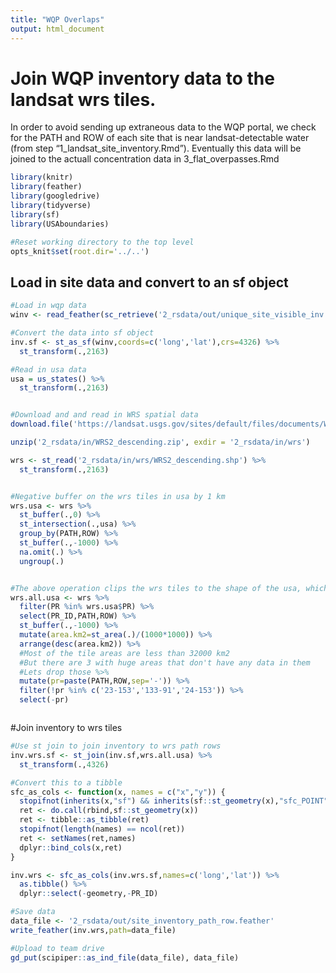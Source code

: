 ```yaml
---
title: "WQP Overlaps"
output: html_document
---
```


# Join WQP inventory data to the landsat wrs tiles. 

In order to avoid sending up extraneous data to the WQP portal, we check for the PATH and ROW of each site that is near landsat-detectable water (from step "1_landsat_site_inventory.Rmd"). Eventually this data will be joined to the actuall concentration data in 3_flat_overpasses.Rmd

```r
library(knitr)
library(feather)
library(googledrive)
library(tidyverse)
library(sf)
library(USAboundaries)

#Reset working directory to the top level
opts_knit$set(root.dir='../..')
```

## Load in site data and convert to an sf object
```r
#Load in wqp data
winv <- read_feather(sc_retrieve('2_rsdata/out/unique_site_visible_inv.feather.ind'))

#Convert the data into sf object
inv.sf <- st_as_sf(winv,coords=c('long','lat'),crs=4326) %>%
  st_transform(.,2163)

```


```r

#Read in usa data
usa = us_states() %>%
  st_transform(.,2163)


#Download and and read in WRS spatial data
download.file('https://landsat.usgs.gov/sites/default/files/documents/WRS2_descending.zip', destfile = paste0(getwd(),'/2_rsdata/in/WRS2_descending.zip'), method = 'curl')

unzip('2_rsdata/in/WRS2_descending.zip', exdir = '2_rsdata/in/wrs')

wrs <- st_read('2_rsdata/in/wrs/WRS2_descending.shp') %>%
  st_transform(.,2163)


#Negative buffer on the wrs tiles in usa by 1 km
wrs.usa <- wrs %>%
  st_buffer(.,0) %>%
  st_intersection(.,usa) %>%
  group_by(PATH,ROW) %>%
  st_buffer(.,-1000) %>%
  na.omit(.) %>%
  ungroup(.) 


#The above operation clips the wrs tiles to the shape of the usa, which we don't want. So let's keep full tiles
wrs.all.usa <- wrs %>%
  filter(PR %in% wrs.usa$PR) %>%
  select(PR_ID,PATH,ROW) %>%
  st_buffer(.,-1000) %>%
  mutate(area.km2=st_area(.)/(1000*1000)) %>%
  arrange(desc(area.km2)) %>%
  #Most of the tile areas are less than 32000 km2
  #But there are 3 with huge areas that don't have any data in them
  #Lets drop those %>% 
  mutate(pr=paste(PATH,ROW,sep='-')) %>%
  filter(!pr %in% c('23-153','133-91','24-153')) %>%
  select(-pr)



```

#Join inventory to wrs tiles
```r
#Use st join to join inventory to wrs path rows
inv.wrs.sf <- st_join(inv.sf,wrs.all.usa) %>%
  st_transform(.,4326)

#Convert this to a tibble
sfc_as_cols <- function(x, names = c("x","y")) {
  stopifnot(inherits(x,"sf") && inherits(sf::st_geometry(x),"sfc_POINT"))
  ret <- do.call(rbind,sf::st_geometry(x))
  ret <- tibble::as_tibble(ret)
  stopifnot(length(names) == ncol(ret))
  ret <- setNames(ret,names)
  dplyr::bind_cols(x,ret)
}

inv.wrs <- sfc_as_cols(inv.wrs.sf,names=c('long','lat')) %>%
  as.tibble() %>%
  dplyr::select(-geometry,-PR_ID) 

#Save data
data_file <- '2_rsdata/out/site_inventory_path_row.feather'
write_feather(inv.wrs,path=data_file)

#Upload to team drive
gd_put(scipiper::as_ind_file(data_file), data_file)
```




